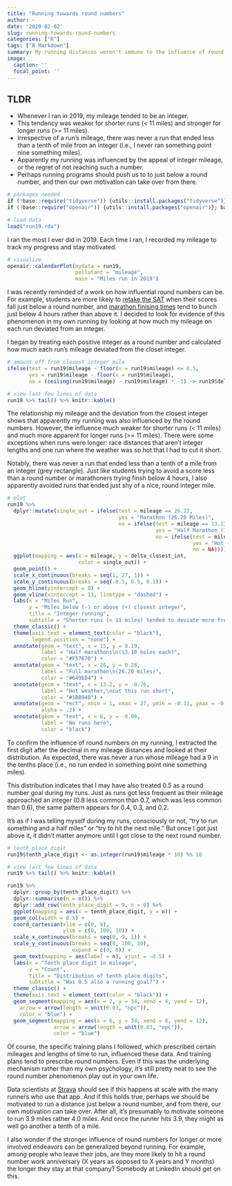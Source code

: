 ```yaml
---
title: "Running towards round numbers"
author: ~
date: '2020-02-02'
slug: running-towards-round-numbers
categories: ["R"]
tags: ["R Markdown"]
summary: My running distances weren't immune to the influence of round numbers.
image:
  caption: ''
  focal_point: ''
---
```


## TLDR 
* Whenever I ran in 2019, my mileage tended to be an integer. 
* This tendency was weaker for shorter runs (< 11 miles) and stronger for longer runs (>= 11 miles). 
* Irrespective of a run's mileage, there was never a run that ended less than a tenth of mile from an integer (i.e., I never ran something point nine something miles).
* Apparently my running was influenced by the appeal of integer mileage, or the regret of not reaching such a number. 
* Perhaps running programs should push us to to just below a round number, and then our own motivation can take over from there. 

```r
# packages needed
if (!base::require("tidyverse")) {utils::install.packages("tidyverse")}; base::require("tidyverse")
if (!base::require("openair")) {utils::install.packages("openair")}; base::require("openair")

# load data
load("run19.rda")
```

I ran the most I ever did in 2019. Each time I ran, I recorded my mileage to track my progress and stay motivated.

```r
# visualize
openair::calendarPlot(mydata = run19, 
                      pollutant = "mileage", 
                      main = "Miles run in 2019")
```

I was recently reminded of a work on how influential round numbers can be. For example, students are more likely to [retake the SAT](https://journals.sagepub.com/doi/abs/10.1177/0956797610391098){target="_blank"} when their scores fall just below a round number, and [marathon finising times](https://www.nber.org/papers/w20343){target="_blank"} tend to bunch just below 4 hours rather than above it. I decided to look for evidence of this phenomenon in my own running by looking at how much my mileage on each run deviated from an integer.

I began by treating each positive integer as a round number and calculated how much each run's mileage deviated from the closet integer.

```r
# amount off from closest integer mile
ifelse(test = run19$mileage - floor(x = run19$mileage) <= 0.5, 
       yes = run19$mileage - floor(x = run19$mileage), 
       no = (ceiling(run19$mileage) - run19$mileage) * -1) -> run19$delta_closest_int

# view last few lines of data
run19 %>% tail() %>% knitr::kable()
```

The relationship my mileage and the deviation from the closest integer shows that apparently my running was also influenced by the round numbers. However, the influence much weaker for shorter runs (< 11 miles) and much more apparent for longer runs (>= 11 miles). There were some exceptions when runs were longer: race distances that aren't integer lengths and one run where the weather was so hot that I had to cut it short.

Notably, there was never a run that ended less than a tenth of a mile from an integer (grey rectangle). Just like students trying to avoid a score less than a round number or marathoners trying finsh below 4 hours, I also apparently avoided runs that ended just shy of a nice, round integer mile.

```r
# plot
run19 %>% 
  dplyr::mutate(single_out = ifelse(test = mileage == 26.22, 
                                    yes = "Marathon (26.20 Miles)", 
                                    no = ifelse(test = mileage == 13.13 | mileage == 13.11, 
                                                yes = "Half Marathon (13.10 Miles)", 
                                                no = ifelse(test = mileage == 11.78, 
                                                            yes = "Hot weather\nfelt bad\nduring this run",
                                                            no = NA)))) %>%
  ggplot(mapping = aes(x = mileage, y = delta_closest_int, 
                       color = single_out)) + 
  geom_point() + 
  scale_x_continuous(breaks = seq(1, 27, 1)) + 
  scale_y_continuous(breaks = seq(-0.5, 0.5, 0.1)) + 
  geom_hline(yintercept = 0) + 
  geom_vline(xintercept = 11, linetype = "dashed") + 
  labs(x = "Miles Run", 
       y = "Miles below (-) or above (+) closest integer", 
       title = "Integer running", 
       subtitle = "Shorter runs (< 11 miles) tended to deviate more from integers\nthan longer runs (>= 11 miles)") + 
  theme_classic() + 
  theme(axis.text = element_text(color = "black"), 
        legend.position = "none") + 
  annotate(geom = "text", x = 15, y = 0.19, 
           label = "Half marathons\n(13.10 miles each)",
           color = "#F57670") + 
  annotate(geom = "text", x = 26, y = 0.28, 
           label = "Full marathon\n(26.20 miles)", 
           color = "#649ED4") + 
  annotate(geom = "text", x = 13.2, y = -0.26, 
           label = "Hot weather,\ncut this run short", 
           color = "#1BB940") + 
  annotate(geom = "rect", xmin = 1, xmax = 27, ymin = -0.11, ymax = -0.01,
           alpha = .2) + 
  annotate(geom = "text", x = 6, y = -0.06, 
           label = "No runs here", 
           color = "black")
```

To confirm the influence of round numbers on my running, I extracted the first digit after the decimal in my mileage distances and looked at their distribution. As expected, there was never a run whose mileage had a 9 in the tenths place (i.e., no run ended in something point nine something miles).

This distribution indicates that I may have also treated 0.5 as a round number goal during my runs. Just as runs got less frequent as their mileage approached an integer (0.8 less common than 0.7, which was less common than 0.6), the same pattern appears for 0.4, 0.3, and 0.2.

It's as if I was telling myself during my runs, consciously or not, "try to run something and a half miles" or "try to hit the next mile." But once I got just above it, it didn't matter anymore until I got close to the next round number.

```r
# tenth place digit
run19$tenth_place_digit <- as.integer(run19$mileage * 10) %% 10

# view last few lines of data
run19 %>% tail() %>% knitr::kable()
```


```r
run19 %>%
  dplyr::group_by(tenth_place_digit) %>%
  dplyr::summarise(n = n()) %>%
  dplyr::add_row(tenth_place_digit = 9, n = 0) %>%
  ggplot(mapping = aes(x = tenth_place_digit, y = n)) + 
  geom_col(width = 0.5) + 
  coord_cartesian(xlim = c(0, 9), 
                  ylim = c(0, 100, 10)) + 
  scale_x_continuous(breaks = seq(0, 9, 1)) + 
  scale_y_continuous(breaks = seq(0, 100, 10), 
                     expand = c(0, 0)) + 
  geom_text(mapping = aes(label = n), vjust = -0.5) + 
  labs(x = "Tenth place digit in mileage", 
       y = "Count", 
       title = "Distribution of tenth place digits", 
       subtitle = "Was 0.5 also a running goal?") + 
  theme_classic() + 
  theme(axis.text = element_text(color = "black")) + 
  geom_segment(mapping = aes(x = 2, y = 34, xend = 4, yend = 12),
    arrow = arrow(length = unit(0.03, "npc")), 
    color = "blue") + 
  geom_segment(mapping = aes(x = 6, y = 34, xend = 8, yend = 12),
               arrow = arrow(length = unit(0.03, "npc")), 
               color = "blue")

```

Of course, the specific training plans I followed, which prescribed certain mileages and lengths of time to run, influenced these data. And training plans tend to prescribe round numbers. Even if this was the underlying mechanism rather than my own psychology, it's still pretty neat to see the round number phenomenon play out in your own life.

Data scientists at [Strava](https://www.strava.com/mobile){target="_blank"} should see if this happens at scale with the many runners who use that app. And if this holds true, perhaps we should be motivated to run a distance just below a round number, and from there, our own motivation can take over. After all, it's presumably to motivate someone to run 3.9 miles rather 4.0 miles. And once the runner hits 3.9, they might as well go another a tenth of a mile.

I also wonder if the stronger influence of round numbers for longer or more involved endeavors can be generalized beyond running. For example, among people who leave their jobs, are they more likely to hit a round number work anniversary (X years as opposed to X years and Y months) the longer they stay at that company? Somebody at LinkedIn should get on this.



